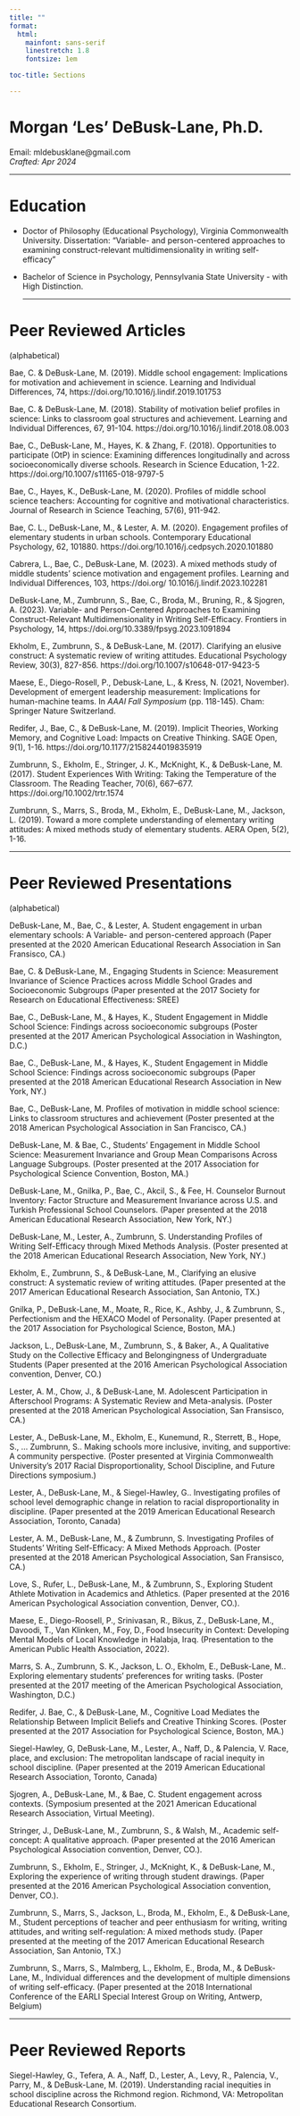 ```yaml
---
title: ""
format: 
  html:
    mainfont: sans-serif
    linestretch: 1.8
    fontsize: 1em

toc-title: Sections

---
```


# **Morgan 'Les' DeBusk-Lane, Ph.D.** {.unnumbered .unlisted}

Email: mldebusklane\@gmail.com\
*Crafted: Apr 2024*

<hr size="6">

# **Education**

-   Doctor of Philosophy (Educational Psychology), Virginia Commonwealth University. Dissertation: "Variable- and person-centered approaches to examining construct-relevant multidimensionality in writing self-efficacy"

-   Bachelor of Science in Psychology, Pennsylvania State University - with High Distinction.
<hr size="4">

# **Peer Reviewed Articles** 
(alphabetical)

<p class="hangingindent">
Bae, C. & DeBusk-Lane, M. (2019). Middle school engagement: Implications for motivation and achievement in science. Learning and        Individual Differences, 74, https://doi.org/10.1016/j.lindif.2019.101753
<p>
<p class="hangingindent">
Bae, C. & DeBusk-Lane, M. (2018). Stability of motivation belief profiles in science: Links to classroom goal structures and achievement. Learning and Individual Differences, 67, 91-104. https://doi.org/10.1016/j.lindif.2018.08.003
<p>

<p class="hangingindent">
Bae, C., DeBusk-Lane, M., Hayes, K. & Zhang, F. (2018). Opportunities to participate (OtP) in science: Examining differences longitudinally and across socioeconomically diverse schools. Research in Science Education, 1-22. https://doi.org/10.1007/s11165-018-9797-5
<p>

<p class="hangingindent">
Bae, C., Hayes, K., DeBusk-Lane, M. (2020). Profiles of middle school science teachers: Accounting for cognitive and motivational characteristics. Journal of Research in Science Teaching, 57(6), 911-942.
<p>

<p class="hangingindent">
Bae, C. L., DeBusk-Lane, M., & Lester, A. M. (2020). Engagement profiles of elementary students in urban schools. Contemporary Educational Psychology, 62, 101880. https://doi.org/10.1016/j.cedpsych.2020.101880
<p>

<p class="hangingindent">
Cabrera, L., Bae, C., DeBusk-Lane, M. (2023). A mixed methods study of middle students’ science motivation and engagement profiles. Learning and Individual Differences, 103, https://doi.org/ 10.1016/j.lindif.2023.102281
<p>

<p class="hangingindent">
DeBusk-Lane, M., Zumbrunn, S., Bae, C., Broda, M., Bruning, R., & Sjogren, A. (2023). Variable- and Person-Centered Approaches to Examining Construct-Relevant Multidimensionality in Writing Self-Efficacy. Frontiers in Psychology, 14, https://doi.org/10.3389/fpsyg.2023.1091894
<p>

<p class="hangingindent">
Ekholm, E., Zumbrunn, S., & DeBusk-Lane, M. (2017). Clarifying an elusive construct: A systematic review of writing attitudes. Educational Psychology Review, 30(3), 827-856. https://doi.org/10.1007/s10648-017-9423-5
<p>

<p class="hangingindent">
Maese, E., Diego-Rosell, P., Debusk-Lane, L., & Kress, N. (2021, November). Development of emergent leadership measurement: Implications for human-machine teams. In _AAAI Fall Symposium_ (pp. 118-145). Cham: Springer Nature Switzerland.
<p>

<p class="hangingindent">
Redifer, J., Bae, C., & DeBusk-Lane, M. (2019). Implicit Theories, Working Memory, and Cognitive Load: Impacts on Creative Thinking. SAGE Open, 9(1), 1-16. https://doi.org/10.1177/2158244019835919
<p>

<p class="hangingindent">
Zumbrunn, S., Ekholm, E., Stringer, J. K., McKnight, K., & DeBusk-Lane, M. (2017). Student Experiences With Writing: Taking the Temperature of the Classroom. The Reading Teacher, 70(6), 667–677. https://doi.org/10.1002/trtr.1574
<p>

<p class="hangingindent">
Zumbrunn, S., Marrs, S., Broda, M., Ekholm, E., DeBusk-Lane, M., Jackson, L. (2019). Toward a more complete understanding of elementary writing attitudes: A mixed methods study of elementary students. AERA Open, 5(2), 1-16.
<p>
<hr size="4">

# **Peer Reviewed Presentations** 
(alphabetical)

<p class="hangingindent">
DeBusk-Lane, M., Bae, C.,  & Lester, A. Student engagement in urban elementary schools: A Variable- and person-centered approach (Paper presented at the 2020 American Educational Research Association in San Fransisco, CA.)
<p>

<p class="hangingindent">
Bae, C. & DeBusk-Lane, M., Engaging Students in Science: Measurement Invariance of Science Practices across Middle School Grades and Socioeconomic Subgroups (Paper presented at the 2017 Society for Research on Educational Effectiveness: SREE)
<p>

<p class="hangingindent">
Bae, C., DeBusk-Lane, M., & Hayes, K., Student Engagement in Middle School Science: Findings across socioeconomic subgroups (Poster presented at the 2017 American Psychological Association in Washington, D.C.)
<p>

<p class="hangingindent">
Bae, C., DeBusk-Lane, M., & Hayes, K., Student Engagement in Middle School Science: Findings across socioeconomic subgroups (Paper presented at the 2018 American Educational Research Association in New York, NY.)
<p>

<p class="hangingindent">
Bae, C., DeBusk-Lane, M. Profiles of motivation in middle school science: Links to classroom structures and achievement (Poster presented at the 2018 American Psychological Association in San Francisco, CA.)
<p>

<p class="hangingindent">
DeBusk-Lane, M. & Bae, C., Students’ Engagement in Middle School Science: Measurement Invariance and Group Mean Comparisons Across Language Subgroups.  (Poster presented at the 2017 Association for Psychological Science Convention, Boston, MA.)
<p>

<p class="hangingindent">
DeBusk-Lane, M., Gnilka, P., Bae, C., Akcil, S., & Fee, H. Counselor Burnout Inventory: Factor Structure and Measurement Invariance across U.S. and Turkish Professional School Counselors. (Paper presented at the 2018 American Educational Research Association, New York, NY.)
<p>

<p class="hangingindent">
DeBusk-Lane, M., Lester, A., Zumbrunn, S. Understanding Profiles of Writing Self-Efficacy through Mixed Methods Analysis. (Poster presented at the 2018 American Educational Research Association, New York, NY.)
<p>

<p class="hangingindent">
Ekholm, E., Zumbrunn, S., & DeBusk-Lane, M., Clarifying an elusive construct: A systematic review of writing attitudes. (Paper presented at the 2017 American Educational Research Association, San Antonio, TX.)
<p>

<p class="hangingindent">
Gnilka, P., DeBusk-Lane, M., Moate, R., Rice, K., Ashby, J., & Zumbrunn, S., Perfectionism and the HEXACO Model of Personality. (Paper presented at the 2017 Association for Psychological Science, Boston, MA.)
<p>

<p class="hangingindent">
Jackson, L., DeBusk-Lane, M., Zumbrunn, S., & Baker, A., A Qualitative Study on the Collective Efficacy and Belongingness of Undergraduate Students (Paper presented at the 2016 American Psychological Association convention, Denver, CO.)
<p>

<p class="hangingindent">
Lester, A. M., Chow, J., & DeBusk-Lane, M. Adolescent Participation in Afterschool Programs: A Systematic Review and Meta-analysis. (Poster presented at the 2018 American Psychological Association, San Fransisco, CA.)
<p>

<p class="hangingindent">
Lester, A., DeBusk-Lane, M., Ekholm, E., Kunemund, R., Sterrett, B., Hope, S., … Zumbrunn, S.. Making schools more inclusive, inviting, and supportive: A community perspective. (Poster presented at Virginia Commonwealth University’s 2017 Racial Disproportionality, School Discipline, and Future Directions symposium.)
<p>

<p class="hangingindent">
Lester, A., DeBusk-Lane, M., & Siegel-Hawley, G.. Investigating profiles of school level demographic change in relation to racial disproportionality in discipline. (Paper presented at the 2019 American Educational Research Association, Toronto, Canada)
<p>

<p class="hangingindent">
Lester, A. M., DeBusk-Lane, M., & Zumbrunn, S. Investigating Profiles of Students’ Writing Self-Efficacy: A Mixed Methods Approach. (Poster presented at the 2018 American Psychological Association, San Fransisco, CA.)
<p>

<p class="hangingindent">
Love, S., Rufer, L., DeBusk-Lane, M., & Zumbrunn, S., Exploring Student Athlete Motivation in Academics and Athletics.  (Paper presented at the 2016 American Psychological Association convention, Denver, CO.). 
<p>

<p class="hangingindent">
Maese, E., Diego-Roosell, P., Srinivasan, R., Bikus, Z., DeBusk-Lane, M., Davoodi, T., Van Klinken, M., Foy, D., Food Insecurity in Context: Developing Mental Models of Local Knowledge in Halabja, Iraq. (Presentation to the American Public Health Association, 2022). 
<p>

<p class="hangingindent">
Marrs, S. A., Zumbrunn, S. K., Jackson, L. O., Ekholm, E., DeBusk-Lane, M.. Exploring elementary students’ preferences for writing tasks. (Poster presented at the 2017 meeting of the American Psychological Association, Washington, D.C.)
<p>

<p class="hangingindent">
Redifer, J. Bae, C., & DeBusk-Lane, M., Cognitive Load Mediates the Relationship Between Implicit Beliefs and Creative Thinking Scores. (Poster presented at the 2017 Association for Psychological Science, Boston, MA.)
<p>

<p class="hangingindent">
Siegel-Hawley, G, DeBusk-Lane, M., Lester, A., Naff, D., & Palencia, V. Race, place, and exclusion: The metropolitan landscape of racial inequity in school discipline. (Paper presented at the 2019 American Educational Research Association, Toronto, Canada)
<p>

<p class="hangingindent">
Sjogren, A., DeBusk-Lane, M., & Bae, C. Student engagement across contexts. (Symposium presented at the 2021 American Educational Research Association, Virtual Meeting).
<p>

<p class="hangingindent">
Stringer, J., DeBusk-Lane, M., Zumbrunn, S., & Walsh, M., Academic self-concept: A qualitative approach. (Paper presented at the 2016 American Psychological Association convention, Denver, CO.).
<p>

<p class="hangingindent">
Zumbrunn, S., Ekholm, E., Stringer, J., McKnight, K., & DeBusk-Lane, M., Exploring the experience of writing through student drawings. (Paper presented at the 2016 American Psychological Association convention, Denver, CO.).
<p>

<p class="hangingindent">
Zumbrunn, S., Marrs, S., Jackson, L., Broda, M., Ekholm, E., & DeBusk-Lane, M., Student perceptions of teacher and peer enthusiasm for writing, writing attitudes, and writing self-regulation: A mixed methods study. (Paper presented at the meeting of the 2017 American Educational Research Association, San Antonio, TX.)
<p>

<p class="hangingindent">
Zumbrunn, S., Marrs, S., Malmberg, L., Ekholm, E., Broda, M., & DeBusk-Lane, M., Individual differences and the development of multiple dimensions of writing self-efficacy. (Paper presented at the 2018 International Conference of the EARLI Special Interest Group on Writing, Antwerp, Belgium)
<p>
<hr size="4">

# **Peer Reviewed Reports**

<p class="hangingindent">
Siegel-Hawley, G., Tefera, A. A., Naff, D., Lester, A., Levy, R., Palencia, V., Parry, M., & DeBusk-Lane, M. (2019). Understanding racial inequities in school discipline across the Richmond region. Richmond, VA: Metropolitan Educational Research Consortium.
<p>








::: {.column-page-inset .text-center}
```{=html}
<a class="btn btn-outline-light", href="https://twitter.com/mldebusklane" target="_blank" rel="noopener noreferrer">
    <i class="bi bi-twitter" role='img' aria-label='Twitter'></i>
</a>
<a class="btn btn-outline-light", href="https://github.com/debusklaneml" target="_blank" rel="noopener noreferrer">
    <i class="bi bi-github" role='img' aria-label='Github'></i>
</a>
<a class="btn btn-outline-light", href="www.linkedin.com/in/debusklaneml" target="_blank" rel="noopener noreferrer">
    <i class="bi bi-linkedin" role='img' aria-label='LinkedIn'></i>
</a>

<a class="btn btn-outline-light", href="mailto:mldebusklane@gmail.com" target="_blank" rel="noopener noreferrer">
    <i class="ai bi-envelope" role='img' aria-label='email'></i>
</a>
```
:::
